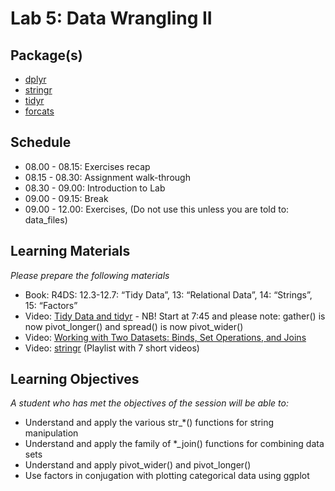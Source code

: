 # Lab 5: Data Wrangling II {.unnumbered}

## Package(s)

- [dplyr](https://dplyr.tidyverse.org)
- [stringr](https://stringr.tidyverse.org)
- [tidyr](https://tidyr.tidyverse.org)
- [forcats](https://forcats.tidyverse.org)

## Schedule

- 08.00 - 08.15: Exercises recap
- 08.15 - 08.30: Assignment walk-through
- 08.30 - 09.00: Introduction to Lab
- 09.00 - 09.15: Break
- 09.00 - 12.00: Exercises, (Do not use this unless you are told to: data_files)

## Learning Materials

_Please prepare the following materials_

- Book: R4DS: 12.3-12.7: "Tidy Data", 13: "Relational Data", 14: "Strings", 15: "Factors"
- Video: [Tidy Data and tidyr](https://youtu.be/1ELALQlO-yM?t=465) - NB! Start at 7:45 and please note: gather() is now pivot_longer() and spread() is now pivot_wider()
- Video: [Working with Two Datasets: Binds, Set Operations, and Joins](https://www.youtube.com/watch?v=AuBgYDCg1Cg)
- Video: [stringr](https://www.youtube.com/watch?v=oIu5jK8DeX8&list=PLiC1doDIe9rDwsUhd3FtN1XGCV2ES1xZ2) (Playlist with 7 short videos)

## Learning Objectives

_A student who has met the objectives of the session will be able to:_

- Understand and apply the various str_*() functions for string manipulation
- Understand and apply the family of *_join() functions for combining data sets
- Understand and apply pivot_wider() and pivot_longer()
- Use factors in conjugation with plotting categorical data using ggplot
